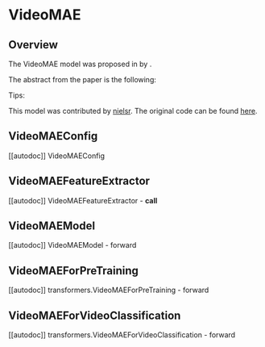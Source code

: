 <!--Copyright 2022 The HuggingFace Team. All rights reserved.

Licensed under the Apache License, Version 2.0 (the "License"); you may not use this file except in compliance with
the License. You may obtain a copy of the License at

http://www.apache.org/licenses/LICENSE-2.0

Unless required by applicable law or agreed to in writing, software distributed under the License is distributed on
an "AS IS" BASIS, WITHOUT WARRANTIES OR CONDITIONS OF ANY KIND, either express or implied. See the License for the
specific language governing permissions and limitations under the License.
-->

# VideoMAE

## Overview

The VideoMAE model was proposed in [<INSERT PAPER NAME HERE>](<INSERT PAPER LINK HERE>) by <INSERT AUTHORS HERE>.
<INSERT SHORT SUMMARY HERE>

The abstract from the paper is the following:

*<INSERT PAPER ABSTRACT HERE>*

Tips:

<INSERT TIPS ABOUT MODEL HERE>

This model was contributed by [nielsr](https://huggingface.co/nielsr).
The original code can be found [here](<INSERT LINK TO GITHUB REPO HERE>).


## VideoMAEConfig

[[autodoc]] VideoMAEConfig


## VideoMAEFeatureExtractor

[[autodoc]] VideoMAEFeatureExtractor
    - __call__

## VideoMAEModel

[[autodoc]] VideoMAEModel
    - forward


## VideoMAEForPreTraining

[[autodoc]] transformers.VideoMAEForPreTraining
    - forward


## VideoMAEForVideoClassification

[[autodoc]] transformers.VideoMAEForVideoClassification
    - forward